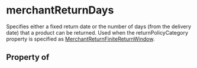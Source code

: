   

# merchantReturnDays

Specifies either a fixed return date or the number of days (from the delivery date) that a product can be returned. Used when the <Link href="/returnPolicyCategory">returnPolicyCategory</Link> property is specified as <a class="localLink" href="/MerchantReturnFiniteReturnWindow">MerchantReturnFiniteReturnWindow</a>.

## Property of



